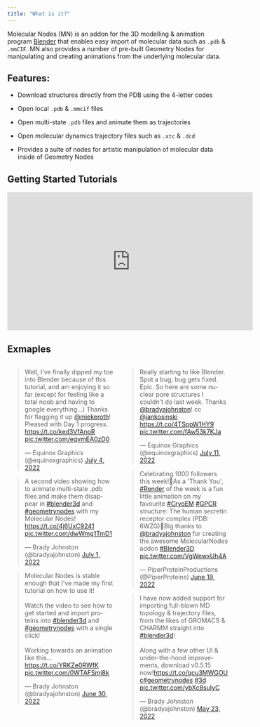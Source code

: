 ```yaml
---
title: "What is it?"
---
```


Molecular Nodes (MN) is an addon for the 3D modelling & animation program [Blender](https://blender.org) that enables easy import of molecular data such as `.pdb` & `.mmCIF`. MN also provides a number of pre-built Geometry Nodes for manipulating and creating animations from the underlying molecular data.

## Features:

-   Download structures directly from the PDB using the 4-letter codes

-   Open local `.pdb` & `.mmcif` files

-   Open multi-state `.pdb` files and animate them as trajectories

-   Open molecular dynamics trajectory files such as `.xtc` & `.dcd`

-   Provides a suite of nodes for artistic manipulation of molecular data inside of Geometry Nodes

## Getting Started Tutorials
:::{.center}
<iframe width="560" height="315" src="https://www.youtube.com/embed/CvmFaRVmZRU" title="YouTube video player" frameborder="0" allow="accelerometer; autoplay; clipboard-write; encrypted-media; gyroscope; picture-in-picture" allowfullscreen></iframe>
:::

## Exmaples

::::{.columns}

:::{.column width="50%"}
<blockquote class="twitter-tweet"><p lang="en" dir="ltr">Well, I&#39;ve finally dipped my toe into Blender because of this tutorial, and am enjoying it so far (except for feeling like a total noob and having to google everything...) Thanks for flagging it up <a href="https://twitter.com/miekeroth?ref_src=twsrc%5Etfw">@miekeroth</a>! Pleased with Day 1 progress. <a href="https://t.co/ked3VfAnpR">https://t.co/ked3VfAnpR</a> <a href="https://t.co/eqvmEA0zD0">pic.twitter.com/eqvmEA0zD0</a></p>&mdash; Equinox Graphics (@equinoxgraphics) <a href="https://twitter.com/equinoxgraphics/status/1544061154833575936?ref_src=twsrc%5Etfw">July 4, 2022</a></blockquote> <script async src="https://platform.twitter.com/widgets.js" charset="utf-8"></script> 

<blockquote class="twitter-tweet"><p lang="en" dir="ltr">A second video showing how to animate multi-state .pdb files and make them disappear in <a href="https://twitter.com/hashtag/blender3d?src=hash&amp;ref_src=twsrc%5Etfw">#blender3d</a> and <a href="https://twitter.com/hashtag/geometrynodes?src=hash&amp;ref_src=twsrc%5Etfw">#geometrynodes</a> with my Molecular Nodes! <a href="https://t.co/4j6UxC9241">https://t.co/4j6UxC9241</a> <a href="https://t.co/dwWmg1TmD1">pic.twitter.com/dwWmg1TmD1</a></p>&mdash; Brady Johnston (@bradyajohnston) <a href="https://twitter.com/bradyajohnston/status/1542701529034944512?ref_src=twsrc%5Etfw">July 1, 2022</a></blockquote> <script async src="https://platform.twitter.com/widgets.js" charset="utf-8"></script> 

<blockquote class="twitter-tweet"><p lang="en" dir="ltr">Molecular Nodes is stable enough that I&#39;ve made my first tutorial on how to use it! <br><br>Watch the video to see how to get started and import proteins into <a href="https://twitter.com/hashtag/blender3d?src=hash&amp;ref_src=twsrc%5Etfw">#blender3d</a> and <a href="https://twitter.com/hashtag/geometrynodes?src=hash&amp;ref_src=twsrc%5Etfw">#geometrynodes</a> with a single click!<br><br>Working towards an animation like this...<a href="https://t.co/YRKZe0RWfK">https://t.co/YRKZe0RWfK</a> <a href="https://t.co/0WTAFSmj8k">pic.twitter.com/0WTAFSmj8k</a></p>&mdash; Brady Johnston (@bradyajohnston) <a href="https://twitter.com/bradyajohnston/status/1542494319910694912?ref_src=twsrc%5Etfw">June 30, 2022</a></blockquote> <script async src="https://platform.twitter.com/widgets.js" charset="utf-8"></script> 
:::

:::{.column width="50%"}

<blockquote class="twitter-tweet"><p lang="en" dir="ltr">Really starting to like Blender. Spot a bug; bug gets fixed. Epic. So here are some nuclear pore structures I couldn&#39;t do last week. Thanks <a href="https://twitter.com/bradyajohnston?ref_src=twsrc%5Etfw">@bradyajohnston</a>! cc <a href="https://twitter.com/jankosinski?ref_src=twsrc%5Etfw">@jankosinski</a> <a href="https://t.co/4TSppW1HY9">https://t.co/4TSppW1HY9</a> <a href="https://t.co/fAw53k7KJa">pic.twitter.com/fAw53k7KJa</a></p>&mdash; Equinox Graphics (@equinoxgraphics) <a href="https://twitter.com/equinoxgraphics/status/1546407850318118912?ref_src=twsrc%5Etfw">July 11, 2022</a></blockquote> <script async src="https://platform.twitter.com/widgets.js" charset="utf-8"></script> 

<blockquote class="twitter-tweet"><p lang="en" dir="ltr">Celebrating 1000 followers this week!🥳As a &#39;Thank You&#39;, <a href="https://twitter.com/hashtag/Render?src=hash&amp;ref_src=twsrc%5Etfw">#Render</a> of the week is a fun little animation on my favourite <a href="https://twitter.com/hashtag/CryoEM?src=hash&amp;ref_src=twsrc%5Etfw">#CryoEM</a> <a href="https://twitter.com/hashtag/GPCR?src=hash&amp;ref_src=twsrc%5Etfw">#GPCR</a> structure: The human secretin receptor complex (PDB: 6WZG)🎉Big thanks to <a href="https://twitter.com/bradyajohnston?ref_src=twsrc%5Etfw">@bradyajohnston</a> for creating the awesome MolecularNodes addon <a href="https://twitter.com/hashtag/Blender3D?src=hash&amp;ref_src=twsrc%5Etfw">#Blender3D</a> <a href="https://t.co/VgWewxUh4A">pic.twitter.com/VgWewxUh4A</a></p>&mdash; PiperProteinProductions (@PiperProteins) <a href="https://twitter.com/PiperProteins/status/1538446488732176384?ref_src=twsrc%5Etfw">June 19, 2022</a></blockquote> <script async src="https://platform.twitter.com/widgets.js" charset="utf-8"></script> 

<blockquote class="twitter-tweet"><p lang="en" dir="ltr">I have now added support for importing full-blown MD topology &amp; trajectory files, from the likes of GROMACS &amp; CHARMM straight into <a href="https://twitter.com/hashtag/blender3d?src=hash&amp;ref_src=twsrc%5Etfw">#blender3d</a>! <br><br>Along with a few other UI &amp; under-the-hood improvements, download v0.5.15 now!<a href="https://t.co/qcu3MWGOUc">https://t.co/qcu3MWGOUc</a><a href="https://twitter.com/hashtag/geometrynodes?src=hash&amp;ref_src=twsrc%5Etfw">#geometrynodes</a> <a href="https://twitter.com/hashtag/3d?src=hash&amp;ref_src=twsrc%5Etfw">#3d</a> <a href="https://t.co/ybXc8suIyC">pic.twitter.com/ybXc8suIyC</a></p>&mdash; Brady Johnston (@bradyajohnston) <a href="https://twitter.com/bradyajohnston/status/1528540839776903168?ref_src=twsrc%5Etfw">May 23, 2022</a></blockquote> <script async src="https://platform.twitter.com/widgets.js" charset="utf-8"></script> 
:::
::::
